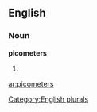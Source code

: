 ==English==

===Noun===
'''picometers'''

# {{plural of|[[picometer]]}}

[[Category:English plurals]]

[[ar:picometers]]